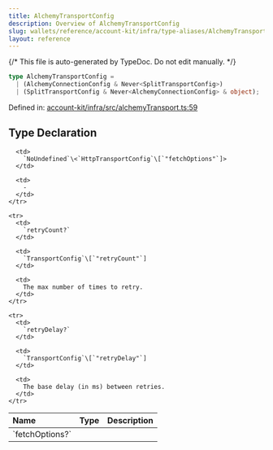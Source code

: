```yaml
---
title: AlchemyTransportConfig
description: Overview of AlchemyTransportConfig
slug: wallets/reference/account-kit/infra/type-aliases/AlchemyTransportConfig
layout: reference
---
```


{/* This file is auto-generated by TypeDoc. Do not edit manually. */}

```ts
type AlchemyTransportConfig =
  | (AlchemyConnectionConfig & Never<SplitTransportConfig>)
  | (SplitTransportConfig & Never<AlchemyConnectionConfig> & object);
```

Defined in: [account-kit/infra/src/alchemyTransport.ts:59](https://github.com/alchemyplatform/aa-sdk/blob/17aad1f572375d42a06c7e3238078a88a435d459/account-kit/infra/src/alchemyTransport.ts#L59)

## Type Declaration

<table>
  <thead>
    <tr>
      <th align="left">Name</th>
      <th align="left">Type</th>
      <th align="left">Description</th>
    </tr>
  </thead>

  <tbody>
    <tr>
      <td>
        `fetchOptions?`
      </td>

      <td>
        `NoUndefined`\<`HttpTransportConfig`\[`"fetchOptions"`]>
      </td>

      <td>
        ‐
      </td>
    </tr>

    <tr>
      <td>
        `retryCount?`
      </td>

      <td>
        `TransportConfig`\[`"retryCount"`]
      </td>

      <td>
        The max number of times to retry.
      </td>
    </tr>

    <tr>
      <td>
        `retryDelay?`
      </td>

      <td>
        `TransportConfig`\[`"retryDelay"`]
      </td>

      <td>
        The base delay (in ms) between retries.
      </td>
    </tr>

  </tbody>
</table>
